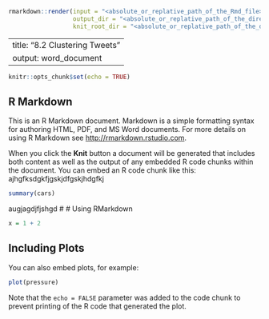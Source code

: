 ```r
rmarkdown::render(input = "<absolute_or_replative_path_of_the_Rmd_file>",
                  output_dir = "<absolute_or_replative_path_of_the_directory_where_final_results_are_desired>",
                  knit_root_dir = "<absolute_or_replative_path_of_the_directory_what_will_be_working_directory_during_rendering>")
```


---
title: "8.2 Clustering Tweets"
output: word_document
---

```r
knitr::opts_chunk$set(echo = TRUE)
```

## R Markdown

This is an R Markdown document. Markdown is a simple formatting syntax for authoring HTML, PDF, and MS Word documents. For more details on using R Markdown see <http://rmarkdown.rstudio.com>.

When you click the **Knit** button a document will be generated that includes both content as well as the output of any embedded R code chunks within the document. You can embed an R code chunk like this:
ajhgfksdgkfjgskjdfgskjhdgfkj

```r
summary(cars)
```


augjagdjfjshgd
# # Using RMarkdown
```r
x = 1 + 2

```




## Including Plots

You can also embed plots, for example:

```r
plot(pressure)
```

Note that the `echo = FALSE` parameter was added to the code chunk to prevent printing of the R code that generated the plot.
